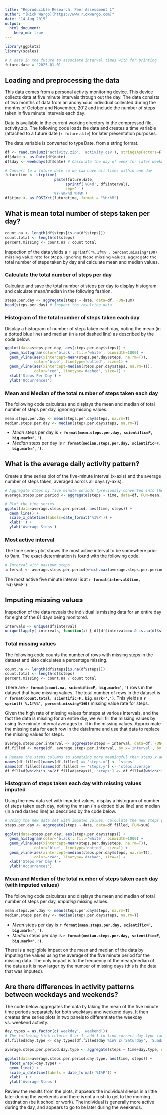 ```yaml
---
title: "Reproducible Research: Peer Assessment 1"
author: "[Rick Wargo](https://www.rickwargo.com)"
date: "14 Aug 2015"
output: 
  html_document:
    keep_md: true
---
```

```r
library(ggplot2)
library(scales)

# A date in the future to associate interval times with for printing
future.date = '2025-01-01'
```

## Loading and preprocessing the data
This data comes from a personal activity monitoring device. This device collects data at five minute intervals
through out the day. The data consists of two months of data from an anonymous individual collected during the months of 
October and November, 2012 and include the number of steps taken in five minute intervals each day.

Data is available in the current working directory in the compressed file, activity.zip. The following code loads the data and
creates a time variable (attached to a future date (`r future.date`) for later presentation purposes.

The date variable is converted to type Date, from a string format.
```r
df <- read.csv(unz('activity.zip', 'activity.csv'), stringsAsFactors=F)
df$date <- as.Date(df$date)
df$day <- weekdays(df$date) # Calculate the day of week for later weekday/weekend use

# Convert to a future date so we can have all times within one day
futuretime <- strptime(                        
                      paste(future.date, 
                           sprintf('%04d', df$interval), 
                           sep=' '),
                     '%Y-%m-%d %H%M')
df$time <- as.POSIXct(futuretime, format = "%H:%M")
```

## What is mean total number of steps taken per day?
```r
count.na <- length(df$steps[is.na(df$steps)])
count.total <- length(df$steps)
percent.missing <- count.na / count.total
```
Inspection of the data yields a `r sprintf('%.1f%%', percent.missing*100)` missing value rate for steps. 
Ignoring these missing values, aggregate the total number of steps taken by day and calculate mean and median values.

### Calculate the total number of steps per day
Calculate and save the total number of steps per day to display histogram and calculate mean/median in the following fashion.
```r
steps.per.day <- aggregate(steps ~ date, data=df, FUN=sum)
head(steps.per.day) # Inspect the resulting data
```

### Histogram of the total number of steps taken each day
Display a histogram of number of steps taken each day, noting the mean (in a dotted blue line) and 
median (in a red dashed line) as described by the code below.
```r
ggplot(data=steps.per.day, aes(steps.per.day$steps)) + 
  geom_histogram(color='black', fill='white', binwidth=1000) +
  geom_vline(aes(xintercept=mean(steps.per.day$steps, na.rm=T)), 
             color='blue', linetype='dotted', size=1) +
  geom_vline(aes(xintercept=median(steps.per.day$steps, na.rm=T)), 
             color='red', linetype='dashed', size=1) +
  xlab('Steps Per Day') + 
  ylab('Occurrences')
```

### Mean and Median of the total number of steps taken each day
The following code calculates and displays the mean and median of total number of steps per day, ignoring missing values.
```r
mean.steps.per.day <- mean(steps.per.day$steps, na.rm=T)
median.steps.per.day <- median(steps.per.day$steps, na.rm=T)
```
- *Mean* steps per day is **`r format(mean.steps.per.day, scientific=F, big.mark=',')`**.
- *Median* steps per day is **`r format(median.steps.per.day, scientific=F, big.mark=',')`**.

## What is the average daily activity pattern?
Create a time series plot of the five-minute interval (x-axis) and the average number of steps taken, 
averaged across all days (y-axis).
```r
# Aggregate steps by five minute periods (previously converted into the $time variable)
average.steps.per.period <- aggregate(steps ~ time, data=df, FUN=mean, na.rm=T)

# Plot the time series
ggplot(data=average.steps.per.period, aes(time, steps)) +
  geom_line() +
  scale_x_datetime(labels=date_format('%I%P')) +
  xlab('') +
  ylab('Average Steps')
```

### Most active interval
The time series plot shows the most active interval to be somewhere prior to 9am. The exact determination is found with
the following code.
```r
# Interval with maximum steps
interval <- average.steps.per.period[which.max(average.steps.per.period$steps), ]
```
The most active five minute interval is at **`r format(interval$time, '%I:%M%P')`**.

## Imputing missing values
Inspection of the data reveals the individual is missing data for an entire day for eight of the 61 days being monitored.
```r
intervals <- unique(df$interval)
unique(lapply( intervals, function(x) { df[df$interval==x & is.na(df$steps), 'date'] } ))
```

### Total missing values
The following code counts the number of rows with missing steps in the dataset and also calculates a percentage missing.
```r
count.na <- length(df$steps[is.na(df$steps)])
count.total <- length(df$steps)
percent.missing <- count.na / count.total
```

There are **`r format(count.na, scientific=F, big.mark=',')`** rows in the dataset that have missing values. 
The total number of rows in the dataset is **`r format(count.total, scientific=F, big.mark=',')`**.
This yields a **`r sprintf('%.1f%%', percent.missing*100)`** missing value rate for steps. 

Given the high rate of missing values for steps at various intervals, and the fact the data is missing for an entire day,
we will fill the missing values by using five minute interval averages to fill in the missing values. Approximate the missing
data for each row in the dataframe and use that data to replace the missing values for steps.
```r
average.steps.per.interval <- aggregate(steps ~ interval, data=df, FUN=mean)
df.filled <- merge(df, average.steps.per.interval, by.x='interval', by.y='interval')

# Rename the steps columns to something more meaningful than steps.x and steps.y
names(df.filled)[names(df.filled) == 'steps.x'] <- 'steps'
names(df.filled)[names(df.filled) == 'steps.y'] <- 'steps.average'
df.filled[which(is.na(df.filled$steps)), 'steps'] <- df.filled[which(is.na(df.filled$steps)), 'steps.average']
```

### Histogram of steps taken each day with missing values imputed
Using the new data set with imputed values, display a histogram of number of steps taken each day, 
noting the mean (in a dotted blue line) and median (in a red dashed line) as described by the code below.
```r
# Using the new data set with imputed values, calculate the new steps per day
steps.per.day <- aggregate(steps ~ date, data=df.filled, FUN=sum)

ggplot(data=steps.per.day, aes(steps.per.day$steps)) + 
  geom_histogram(color='black', fill='white', binwidth=1000) +
  geom_vline(aes(xintercept=mean(steps.per.day$steps, na.rm=T)), 
             color='blue', linetype='dotted', size=1) +
  geom_vline(aes(xintercept=median(steps.per.day$steps, na.rm=T)), 
             color='red', linetype='dashed', size=1) +
  xlab('Steps Per Day') + 
  ylab('Occurrences')
```

### Mean and Median of the total number of steps taken each day (with imputed values)
The following code calculates and displays the mean and median of total number of steps per day, *imputing* missing values.
```r
mean.steps.per.day <- mean(steps.per.day$steps, na.rm=T)
median.steps.per.day <- median(steps.per.day$steps, na.rm=T)
```
- *Mean* steps per day is **`r format(mean.steps.per.day, scientific=F, big.mark=',')`**.
- *Median* steps per day is **`r format(median.steps.per.day, scientific=F, big.mark=',')`**.

There is a negligible impact on the mean and median of the data by imputing the values using the average of the five minute period for the missing data. The only impact is to the frequency of the mean/median of the data as it is now larger by the number of missing days (this is the data that was imputed).

## Are there differences in activity patterns between weekdays and weekends?
The code below aggregates the data by taking the mean of the five minute time periods separately for both weekdays and weekend days. It then creates time series plots in two panels to differentiate the weekday vs. weekend activity.

```r
day.types = as.factor(c('weekday', 'weekend'))
# The following %in% returns 0 or 1, add 1 to find correct day.type factor.
df.filled$day.type <- day.types[df.filled$day %in% c('Saturday', 'Sunday')+1]

average.steps.per.period.day.type <- aggregate(steps ~ time+day.type, data=df.filled, FUN=mean)

ggplot(data=average.steps.per.period.day.type, aes(time, steps)) +
  facet_wrap(~day.type) +
  geom_line() +
  scale_x_datetime(labels = date_format('%I%P')) +
  xlab('') +
  ylab('Average Steps')
```

Review the results from the plots, it appears the individual sleeps in a little later during the weekends and there is not a rush to get to the morning destination (be it school or work). The individual is generally more active during the day, and appears to go to be later during the weekends.
